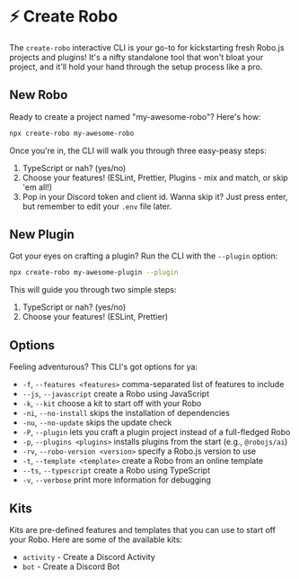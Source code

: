 # ⚡ Create Robo

The `create-robo` interactive CLI is your go-to for kickstarting fresh Robo.js projects and plugins! It's a nifty standalone tool that won't bloat your project, and it'll hold your hand through the setup process like a pro.

## New Robo

Ready to create a project named "my-awesome-robo"? Here's how:

```bash
npx create-robo my-awesome-robo
```

Once you're in, the CLI will walk you through three easy-peasy steps:

1. TypeScript or nah? (yes/no)
2. Choose your features! (ESLint, Prettier, Plugins - mix and match, or skip 'em all!)
3. Pop in your Discord token and client id. Wanna skip it? Just press enter, but remember to edit your `.env` file later.

## New Plugin

Got your eyes on crafting a plugin? Run the CLI with the `--plugin` option:

```bash
npx create-robo my-awesome-plugin --plugin
```

This will guide you through two simple steps:

1. TypeScript or nah? (yes/no)
2. Choose your features! (ESLint, Prettier)

## Options

Feeling adventurous? This CLI's got options for ya:

- `-f`, `--features <features>` comma-separated list of features to include
- `--js`, `--javascript` create a Robo using JavaScript
- `-k`, `--kit` choose a kit to start off with your Robo
- `-ni`, `--no-install` skips the installation of dependencies
- `-nu`, `--no-update` skips the update check
- `-P`, `--plugin` lets you craft a plugin project instead of a full-fledged Robo
- `-p`, `--plugins <plugins>` installs plugins from the start (e.g., `@robojs/ai`)
- `-rv`, `--robo-version <version>` specify a Robo.js version to use
- `-t`, `--template <template>` create a Robo from an online template
- `--ts`, `--typescript` create a Robo using TypeScript
- `-v`, `--verbose` print more information for debugging

## Kits

Kits are pre-defined features and templates that you can use to start off your Robo. Here are some of the available kits:

- `activity` - Create a Discord Activity
- `bot` - Create a Discord Bot
